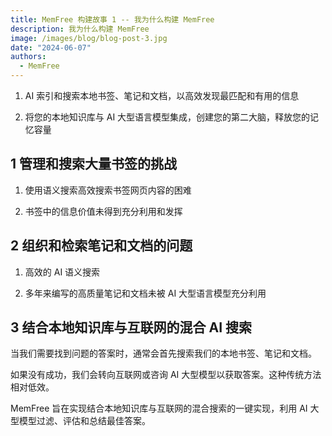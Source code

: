 ```yaml
---
title: MemFree 构建故事 1 -- 我为什么构建 MemFree
description: 我为什么构建 MemFree
image: /images/blog/blog-post-3.jpg
date: "2024-06-07"
authors:
  - MemFree
---
```


1. AI 索引和搜索本地书签、笔记和文档，以高效发现最匹配和有用的信息

2. 将您的本地知识库与 AI 大型语言模型集成，创建您的第二大脑，释放您的记忆容量

## 1 管理和搜索大量书签的挑战

1. 使用语义搜索高效搜索书签网页内容的困难

2. 书签中的信息价值未得到充分利用和发挥

## 2 组织和检索笔记和文档的问题

1. 高效的 AI 语义搜索

2. 多年来编写的高质量笔记和文档未被 AI 大型语言模型充分利用

## 3 结合本地知识库与互联网的混合 AI 搜索

当我们需要找到问题的答案时，通常会首先搜索我们的本地书签、笔记和文档。

如果没有成功，我们会转向互联网或咨询 AI 大型模型以获取答案。这种传统方法相对低效。

MemFree 旨在实现结合本地知识库与互联网的混合搜索的一键实现，利用 AI 大型模型过滤、评估和总结最佳答案。